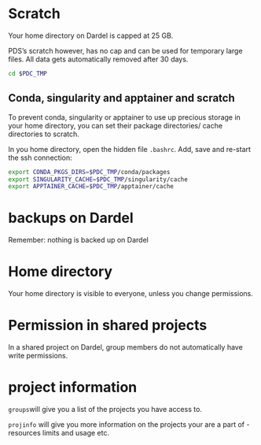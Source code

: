

# Scratch

Your home directory on Dardel is capped at 25 GB. 

PDS's scratch however, has no cap and can be used for temporary large files. All data gets automatically removed after 30 days. 

```.bash
cd $PDC_TMP
```

## Conda, singularity and apptainer and scratch

To prevent conda, singularity or apptainer to use up precious storage in your home directory, you can set their package directories/ cache directories to scratch. 

In you home directory, open the hidden file `.bashrc`. Add, save and re-start the ssh connection: 

```.bash
export CONDA_PKGS_DIRS=$PDC_TMP/conda/packages
export SINGULARITY_CACHE=$PDC_TMP/singularity/cache
export APPTAINER_CACHE=$PDC_TMP/apptainer/cache
```

# backups on Dardel

Remember: nothing is backed up on Dardel

# Home directory

Your home directory is visible to everyone, unless you change permissions. 

# Permission in shared projects

In a shared project on Dardel, group members do not automatically have write permissions. 

# project information

`groups`will give you a list of the projects you have access to. 

`projinfo` will give you more information on the projects your are a part of - resources limits and usage etc. 
